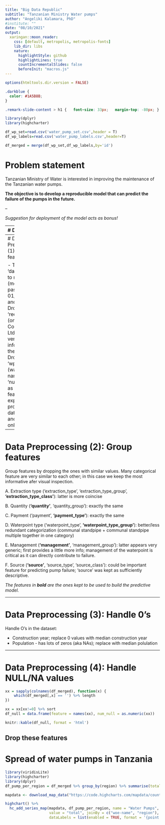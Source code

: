 ```yaml
---
title: "Big Data Republic"
subtitle: "Tanzanian Ministry Water pumps"
author: "Angeliki Kalamara, PhD"
#institute: ""
date: "08/10/2021"
output:
  xaringan::moon_reader:
    css: [default, metropolis, metropolis-fonts]
    lib_dir: libs
    nature:
      highlightStyle: github
      highlightLines: true
      countIncrementalSlides: false
      beforeInit: "macros.js"
---
```


```r
options(htmltools.dir.version = FALSE)
```

```css
.darkblue {
  color: #1A5B8B;
}

.remark-slide-content > h1 {   font-size: 33px;   margin-top: -80px; }
```

```r
library(dplyr)
library(highcharter)

df_wp_set=read.csv('water_pump_set.csv',header = T)
df_wp_labels=read.csv('water_pump_labels.csv',header=T)

df_merged = merge(df_wp_set,df_wp_labels,by='id')
```


# Problem statement

Tanzanian Ministry of Water is interested in improving the maintenance of the Tanzanian water pumps. 

**The objective is to develop a reproducible model that can predict the failure of the pumps in the future.**

--

*Suggestion for deployment of the model acts as bonus!*

---
# Dataset

.pull-left[
- 59,400 rows (unique pumps)
- 41 column (features)
- **'status_group'** target variable
    - 'functional'
    - 'functional, needs repair'
    - 'non-functional'
- 9 numerical features (id dropped) and 31 categorical features (target variable included).
]

.pull-right[
```r
df_status_pump = df_merged %>% group_by(status_group) %>% summarise(n=n()) %>% as.data.frame()
df_status_pump = df_status_pump %>% mutate(perc = paste0(round(n/nrow(df_merged) * 100,2),'%'))

library(ggplot2)
ggplot(df_status_pump, aes(x=status_group, y=n, fill = status_group)) +
    geom_bar(stat="identity", width=0.6)+
    geom_text(aes(label=paste0(n,' (',perc,')')), 
              position=position_dodge(width=0.2), hjust=0.5, vjust=-0.5, size=5) + 
    scale_fill_manual(values=c('#42A0E8','#F2A808', 'gray')) + ggtitle('Pump status')+
    labs(fill='Pump Status') +
    theme_minimal() + 
    expand_limits(y=c(0, 33000)) +
    theme(
        title=element_text(face='bold'),
        legend.position = 'top',
        legend.text = element_text(size=13),
        axis.title.x=element_blank(),
        axis.title.y=element_blank(),
        axis.text.y=element_blank(),
        axis.text.x=element_text(size=15,angle=45,hjust=0.9,vjust=0.9,face='bold'),
        panel.grid.major.x = element_blank(),
        panel.grid.minor.x = element_blank(),
        panel.grid.major.y = element_blank(),
        panel.grid.minor.y = element_blank()
    )
```
]

---
# Data Preprocessing (1): Drop features

- Transform 'date_recorded' to mumeric (months passed untill 01/-1-2021) and drop it
- Drop 'recorded_by' (only 'GeoData Consultants Ltd') hence not very informative for the model
- Drop 'wpt_name' (waterpoint name) and 'num_private' as for the latter feature no explanation is provided in the data set legend and contains only numbers

---

# Data Preprocessing (2): Group features

Group features by dropping the ones with similar values. Many categorical feature are very similar to each other; in this case we keep the most informative afer visual inspection.

A. Extraction type ('extraction_type', 'extraction_type_group', **'extraction_type_class'**): latter is more coincise

B. Quantity (**'quantity'**, 'quantity_group'): exactly the same

C. Payment ('payment', **'payment_type'**): exactly the same

D. Waterpoint type ('waterpoint_type', **'waterpoint_type_group'**): better/less redundant categorization (communal standpipe + communal standpipe multiple together in one category)

E. Management (**'management'**, 'management_group'): latter appears very generic; first provides a little more info; management of the waterpoint is critical as it can directly contribute to failure.

F. Source (**'source'**, 'source_type', 'source_class'): could be important feature for predicting pump failure; 'source' was kept as sufficiently descriptive.


<i><span class="darkblue">The features in <b>bold</b> are the ones kept to be used to build the predictive model.</span></i>

---

#  Data Preprocessing (3): Handle 0's

Handle O's in the dataset:

- Construction year; replace 0 values with median construction year
- Population - has lots of zeros (aka NAs); replace with median polulation

---

# Data Preprocessing (4): Handle NULL/NA values

```r
xx = sapply(colnames(df_merged), function(x) {
    which(df_merged[,x] == '') %>% length
})

xx = xx[xx!=0] %>% sort
df_null = data.frame(feature = names(xx), num_null = as.numeric(xx))

knitr::kable(df_null, format = 'html')
```

Drop these features
---

# Spread of water pumps in Tanzania

```r
library(viridisLite)
library(highcharter)
library(dplyr)
df_pump_per_region = df_merged %>% group_by(region) %>% summarise(total=n()) %>% as.data.frame()

mapdata <- download_map_data("https://code.highcharts.com/mapdata/countries/tz/tz-all.js")

highchart() %>%
  hc_add_series_map(mapdata, df_pump_per_region, name = "Water Pumps",
                    value = "total", joinBy = c("woe-name", "region"),
                    dataLabels = list(enabled = TRUE, format = '{point.properties.name}'))
```


